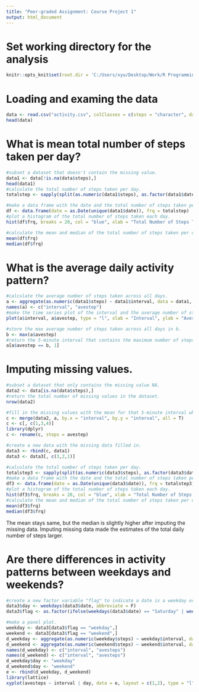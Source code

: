 ---
title: "Peer-graded Assignment: Course Project 1"
output: html_document
---

# Set working directory for the analysis
```{r setup}
knitr::opts_knit$set(root.dir = 'C:/Users/xyu/Desktop/Work/R Programming/Course/5 Reproducible Research/Week 2/project')
```

# Loading and examing the data
```{r}
data <- read.csv("activity.csv", colClasses = c(steps = "character", date = "Date", interval = "numeric"))
head(data)
```

# What is mean total number of steps taken per day?
```{r}
#subset a dataset that doesn't contain the missing value.
data1 <- data[!is.na(data$steps),]
head(data1)
#calculate the total number of steps taken per day.
totalstep <- sapply(split(as.numeric(data1$steps), as.factor(data1$date)), sum)

#make a data frame with the date and the total number of steps taken per day.
df <- data.frame(date = as.Date(unique(data1$date)), frq = totalstep)
#plot a histogram of the total number of steps taken each day.
hist(df$frq, breaks = 20, col = "blue", xlab = "Total Number of Steps Taken Per Day", ylab = "Frequency",  main = "Total Number of Steps Taken Each Day (NA Removed)")

#calculate the mean and median of the total number of steps taken per day.
mean(df$frq)
median(df$frq)
```

# What is the average daily activity pattern?
```{r}
#calculate the average number of steps taken across all days.
a <- aggregate(as.numeric(data1$steps) ~ data1$interval, data = data1, mean)
names(a) <- c("interval", "avestep")
#make the time series plot of the interval and the average number of steps taken across all days.
plot(a$interval, a$avestep, type = "l", xlab = "Interval", ylab = "Average Number of Steps Taken", main = "Average Daily Activity Pattern")

#store the max average number of steps taken across all days in b.
b <- max(a$avestep)
#return the 5-minute interval that contains the maximum number of steps.
a[a$avestep == b, 1]
```

# Imputing missing values.
```{r}
#subset a dataset that only contains the missing value NA.
data2 <- data[is.na(data$steps),]
#return the total number of missing values in the dataset.
nrow(data2)

#fill in the missing values with the mean for that 5-minute interval which came from last step.
c <- merge(data2, a, by.x = "interval", by.y = "interval", all = T)
c <- c[, c(1,3,4)]
library(dplyr)
c <- rename(c, steps = avestep)

#create a new data with the missing data filled in.
data3 <- rbind(c, data1)
data3 <- data3[, c(3,2,1)]

#calculate the total number of steps taken per day.
totalstep3 <- sapply(split(as.numeric(data3$steps), as.factor(data3$date)), sum)
#make a data frame with the date and the total number of steps taken per day.
df3 <- data.frame(date = as.Date(unique(data3$date)), frq = totalstep3)
#plot a histogram of the total number of steps taken each day.
hist(df3$frq, breaks = 20, col = "blue", xlab = "Total Number of Steps Taken Per Day", ylab = "Frequency",  main = "Total Number of Steps Taken Each Day (Missing Value Imputed)")
#calculate the mean and median of the total number of steps taken per day.
mean(df3$frq)
median(df3$frq)
```
The mean stays same, but the median is slightly higher after imputing the missing data. Imputing missing data made the estimates of the total daily number of steps larger.

# Are there differences in activity patterns between weekdays and weekends?
```{r}
#create a new factor variable "flag" to indicate a date is a weekday or weekend.
data3$day <- weekdays(data3$date, abbreviate = F)
data3$flag <- as.factor(ifelse(weekdays(data3$date) == "Saturday" | weekdays(data3$date) == "Sunday", "weekend", "weekday"))

#make a panel plot.
weekday <- data3[data3$flag == "weekday",]
weekend <- data3[data3$flag == "weekend",]
d_weekday <- aggregate(as.numeric(weekday$steps) ~ weekday$interval, data = weekday, mean)
d_weekend <- aggregate(as.numeric(weekend$steps) ~ weekend$interval, data = weekend, mean)
names(d_weekday) <- c("interval", "avesteps")
names(d_weekend) <- c("interval", "avesteps")
d_weekday$day <- "weekday"
d_weekend$day <- "weekend"
e <- rbind(d_weekday, d_weekend)
library(lattice)
xyplot(avesteps ~ interval | day, data = e, layout = c(1,2), type = "l", ylab = "Number of steps", main = "Daily Activity Pattern for Weekdays and Weekends")
```